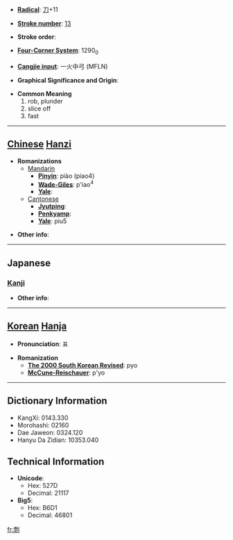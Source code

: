 * '''[[Wiktionary:Chinese radical index| Radical]]''': [[Wiktionary:Chinese radical index 刀|刀]]+11

* '''[[Wiktionary:Chinese total strokes index|Stroke number]]''': [[Wiktionary:Chinese total strokes index 13|13]]

* '''Stroke order''': 

* '''[[Wiktionary:Chinese four corner index|Four-Corner System]]''': 1290<sub>0</sub>

* '''[[Wiktionary:Chinese Cangjie index|Cangjie input]]''': 一火中弓 (MFLN)

* '''Graphical Significance and Origin''': 

* '''Common Meaning'''
*#rob, plunder
*# slice off
*# fast


----

== [[Chinese]] [[Hanzi]] ==

* '''Romanizations'''
** [[Mandarin]]
*** '''[[Pinyin]]''': piào (piao4)
*** '''[[Wade-Giles]]''': p'iao<sup>4</sup>
*** '''[[Yale]]''': 
**[[Cantonese]]
***'''[[Jyutping]]''':
***'''[[Penkyamp]]''': 
***'''[[Yale]]''': piu5

* '''Other info''': 

----

==Japanese==
===[[Kanji]]===
{{kanji|on readings=[[ひょう]] (hyō)
|kun readings=[[おびゃかす]] (obyakasu)
}}

* '''Other info''':  

----

== [[Korean]] [[Hanja]] ==

* '''Pronunciation''': 표

* '''Romanization'''
** '''[[The 2000 South Korean Revised Romanization|The 2000 South Korean Revised]]''': pyo
** '''[[McCune-Reischauer]]''': p'yo

----

== Dictionary Information ==

* KangXi: 0143.330
* Morohashi: 02160
* Dae Jaweon: 0324.120
* Hanyu Da Zidian: 10353.040

== Technical Information ==

* '''Unicode''':
** Hex: 527D
** Decimal: 21117
* '''Big5''':
** Hex: B6D1
** Decimal: 46801

[[fr:剽]]